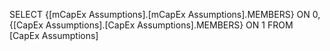 SELECT {[mCapEx Assumptions].[mCapEx Assumptions].MEMBERS} ON 0, {[CapEx Assumptions].[CapEx Assumptions].MEMBERS} ON 1 FROM [CapEx Assumptions]